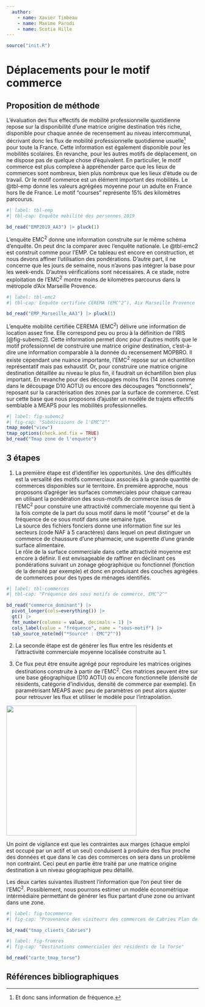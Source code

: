 ```yaml
---
  author:
    - name: Xavier Timbeau
    - name: Maxime Parodi
    - name: Scotia Hille
---
```


```r
source("init.R")
```

# Déplacements pour le motif commerce

## Proposition de méthode

L'évaluation des flux effectifs de mobilité professionnelle quotidienne repose sur la disponibilité d'une matrice origine destination très riche, disponible pour chaque année de recensement au niveau intercommunal, décrivant donc les flux de mobilité professionnelle quotidienne usuelle[^1] pour toute la France. Cette information est également disponible pour les mobilités scolaires. En revanche, pour les autres motifs de déplacement, on ne dispose pas de quelque chose d'équivalent. En particulier, le motif commerce est plus complexe à appréhender parce que les lieux de commerces sont nombreux, bien plus nombreux que les lieux d'étude ou de travail. Or le motif commerce est un élément important des mobilités. Le @tbl-emp donne les valeurs agrégées moyenne pour un adulte en France hors Ile de France. Le motif "courses" représente 15% des kilomètres parcourus.

[^1]: Et donc sans information de fréquence.

```r
#| label: tbl-emp
#| tbl-cap: Enquête mobilité des personnes 2019

bd_read("EMP2019_AA3") |> pluck(1)

```

L'enquête EMC^2^ donne une information construite sur le même schéma d'enquête. On peut dnc la comparer avec l'enquête nationale. Le @tbl-emc2 est construit comme pour l'EMP. Ce tableau est encore en construction, et nous devons affiner l'utilisation des pondérations. D'autre part, il ne concerne que les jours de semaine, nous n'avons pas intégrer la base pour les week-ends. D'autres vérifications sont nécessaires. A ce stade, notre exploitation de l'EMC^2^ montre moins de kilomètres parcourus dans la métropole d'Aix Marseille Provence.

```r
#| label: tbl-emc2
#| tbl-cap: Enquête certifiée CEREMA (EMC^2^), Aix Marseille Provence

bd_read("EMP_Marseille_AA3") |> pluck(1)

```

L'enquête mobilité certifiée CEREMA (EMC^2^) délivre une information de location assez fine. Elle correspond peu ou prou à la définition de l'IRIS [@fig-subemc2]. Cette information permet donc pour d'autres motifs que le motif professionnel de construire une matrice origine destination, c'est-à-dire une information comparable à la donnée du recensement MOPBRO. Il existe cependant une nuance importante, l'EMC^2^ repose sur un échantillon représentatif mais pas exhaustif. Or, pour construire une matrice origine destination détaillée au niveau le plus fin, il faudrait un échantillon bien plus important. En revanche pour des découpages moins fins (14 zones comme dans le découpage D10 AOTU) ou encore des découpages "fonctionnels", reposant sur la caractérisation des zones par la surface de commerce. C'est sur cette base que nous proposons d'ajuster un modèle de trajets effectifs semblable à MEAPS pour les mobilités professionnelles.

```r
#| label: fig-subemc2
#| fig-cap: "Subdivisions de l'EMC^2^"
tmap_mode("view")
tmap_options(check.and.fix = TRUE)
bd_read("Tmap zone de l'enquete")

```

## 3 étapes

1.  La première étape est d'identifier les opportunités. Une des difficultés est la versalité des motifs commerciaux associés à la grande quantité de commerces disponibles sur le territoire. En première approche, nous proposons d’agréger les surfaces commerciales pour chaque carreau en utilisant la pondération des sous-motifs de commerce issus de l'EMC^2^ pour constuire une attractivité commerciale moyenne qui tient à la fois compte de la part du sous motif dans le motif "course" et de la fréquence de ce sous motif dans une semaine type.\
    La source des fichiers fonciers donne une information fine sur les secteurs (code NAF à 5 caractères) dans lequel on peut distinguer un commerce de chaussure d'une pharmacie, une superette d'une grande surface alimentaire.\
    Le rôle de la surface commerciale dans cette attractivité moyenne est encore à définir. Il est envisageable de raffiner en déclinant ces pondérations suivant un zonage géographique ou fonctionnel (fonction de la densité par exemple) et donc en produisant des couches agrégées de commerces pour des types de ménages identifiés.

```r
#| label: tbl-commerces
#| tbl-cap: "Fréquence des sous motifs de commerce, EMC^2^"

bd_read("commerce_dominant") |> 
  pivot_longer(cols=everything()) |> 
  gt() |> 
  fmt_number(columns = value, decimals = 1) |> 
  cols_label(value = "fréquence", name = "sous-motif") |> 
  tab_source_note(md("*Source* : EMC^2^"))
```

2.  La seconde étape est de générer les flux entre les résidents et l'attractivité commerciale moyenne localisée construite au 1.

3.  Ce flux peut être ensuite agrégé pour reproduire les matrices origines destinations construite à partir de l'EMC^2^. Ces matrices peuvent être sur une base géographique (D10 AOTU) ou encore fonctionnelle (densité de résidents, catégorie d'individus, densité de commerce par exemple). En paramétrisant MEAPS avec peu de paramètres on peut alors ajuster pour retrouver les flux et utiliser le modèle pour l'intrapolation.

::: column-margin
![](images/clipboard-3393277419.png){width="341"}
:::

Un point de vigilance est que les contraintes aux marges (chaque emploi est occupé par un actif et un seul) conduisent à produire des flux proche des données et que dans le cas des commerces on sera dans un problème non contraint. Ceci peut en partie être traité par une matrice origine destination à un niveau géographique peu détaillé.

Les deux cartes suivantes illustrent l'information que l'on peut tirer de l'EMC^2^. Possiblement, nous pourrons estimer un modèle économétrique intérmédiaire permettant de générer les flux partant d'une zone ou arrivant dans une zone.

```r
#| label: fig-tocommerce
#| fig-cap: "Provenance des visiteurs des commerces de Cabries Plan de Campagne"

bd_read("tmap_clients_Cabries")

```

```r
#| label: fig-fromres
#| fig-cap: "Destinations commerciales des résidents de la Torse"

bd_read("carte_tmap_torse")
```

## Références bibliographiques {.unnumbered}

::: {#refs}
:::
